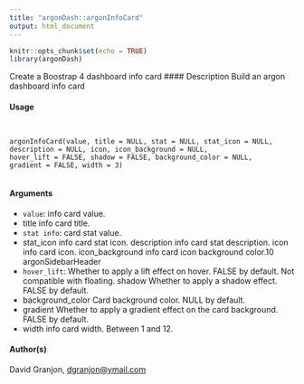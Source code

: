 ```yaml
---
title: "argonDash::argonInfoCard"
output: html_document
---
```


```r
knitr::opts_chunk$set(echo = TRUE)
library(argonDash)
```


Create a Boostrap 4 dashboard info card
#### Description
Build an argon dashboard info card

#### Usage
<pre><code>

argonInfoCard(value, title = NULL, stat = NULL, stat_icon = NULL,
description = NULL, icon, icon_background = NULL,
hover_lift = FALSE, shadow = FALSE, background_color = NULL,
gradient = FALSE, width = 3)

</code></pre>
#### Arguments

* ``value``: info card value.
* title info card title.
* ``stat info``:  card stat value.
* stat_icon info card stat icon.
description info card stat description.
icon
info card icon.
icon_background
info card icon background color.10
argonSidebarHeader
* ``hover_lift``: Whether to apply a lift effect on hover. FALSE by default. Not compatible with
floating.
shadow Whether to apply a shadow effect. FALSE by default.
* background_color Card background color. NULL by default.
* gradient Whether to apply a gradient effect on the card background. FALSE by default.
* width info card width. Between 1 and 12.

#### Author(s)
David Granjon, <dgranjon@ymail.com>
